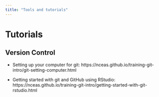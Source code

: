 ```yaml
---
title: "Tools and tutorials"
---
```


# Tutorials

## Version Control

- Setting up your computer for git:  https://nceas.github.io/training-git-intro/git-setting-computer.html

- Getting started with git and GitHub using RStudio: https://nceas.github.io/training-git-intro/getting-started-with-git-rstudio.html
